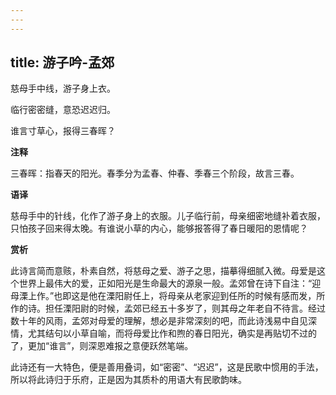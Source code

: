 ```yaml
---
---
---
```

title: 游子吟-孟郊
---

慈母手中线，游子身上衣。

临行密密缝，意恐迟迟归。

谁言寸草心，报得三春晖？

**注释**

三春晖：指春天的阳光。春季分为孟春、仲春、季春三个阶段，故言三春。

**语译**

慈母手中的针线，化作了游子身上的衣服。儿子临行前，母亲细密地缝补着衣服，只怕孩子回来得太晚。有谁说小草的内心，能够报答得了春日暖阳的恩情呢？

**赏析**

此诗言简而意赅，朴素自然，将慈母之爱、游子之思，描摹得细腻入微。母爱是这个世界上最伟大的爱，正如阳光是生命最大的源泉一般。孟郊曾在诗下自注：“迎母溧上作。”也即这是他在溧阳尉任上，将母亲从老家迎到任所的时候有感而发，所作的诗。担任溧阳尉的时候，孟郊已经五十多岁了，则其母之年老自不待言。经过数十年的风雨，孟郊对母爱的理解，想必是非常深刻的吧，而此诗浅易中自见深情，尤其结句以小草自喻，而将母爱比作和煦的春日阳光，确实是再贴切不过的了，更加“谁言”，则深恩难报之意便跃然笔端。

此诗还有一大特色，便是善用叠词，如“密密”、“迟迟”，这是民歌中惯用的手法，所以将此诗归于乐府，正是因为其质朴的用语大有民歌韵味。
